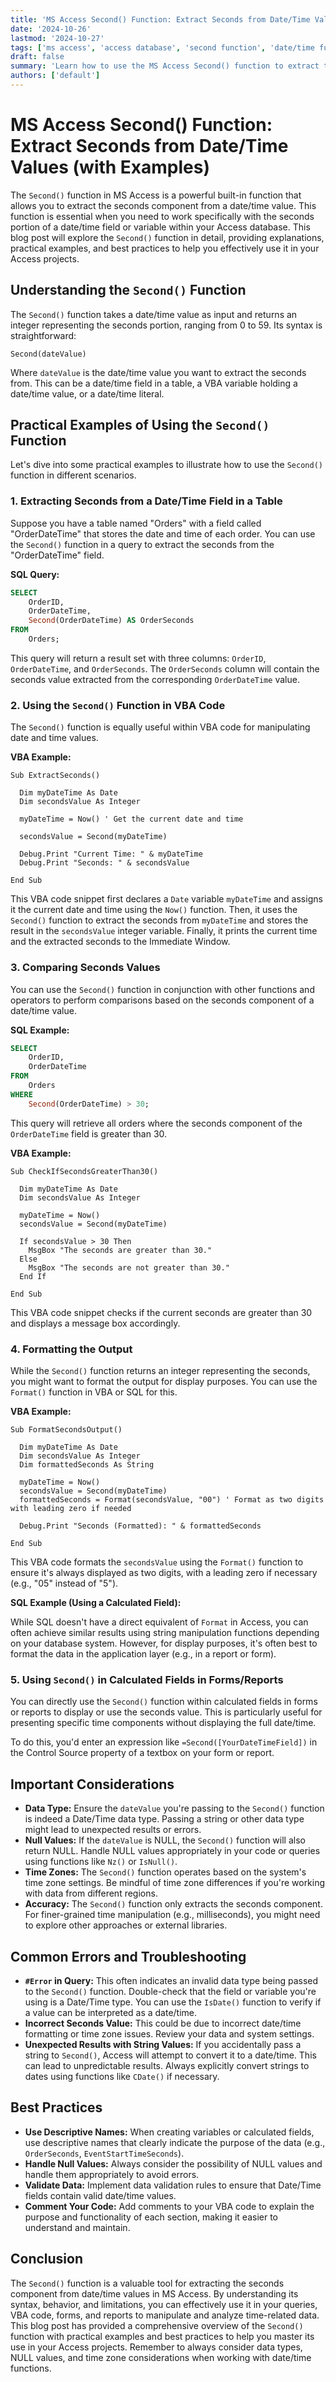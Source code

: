 ```yaml
---
title: 'MS Access Second() Function: Extract Seconds from Date/Time Values (with Examples)'
date: '2024-10-26'
lastmod: '2024-10-27'
tags: ['ms access', 'access database', 'second function', 'date/time functions', 'vba', 'sql', 'extract seconds', 'database development']
draft: false
summary: 'Learn how to use the MS Access Second() function to extract the seconds component from date/time values. Includes practical examples and explanations for various use cases in Access databases.'
authors: ['default']
---
```


# MS Access Second() Function: Extract Seconds from Date/Time Values (with Examples)

The `Second()` function in MS Access is a powerful built-in function that allows you to extract the seconds component from a date/time value. This function is essential when you need to work specifically with the seconds portion of a date/time field or variable within your Access database.  This blog post will explore the `Second()` function in detail, providing explanations, practical examples, and best practices to help you effectively use it in your Access projects.

## Understanding the `Second()` Function

The `Second()` function takes a date/time value as input and returns an integer representing the seconds portion, ranging from 0 to 59.  Its syntax is straightforward:

```vba
Second(dateValue)
```

Where `dateValue` is the date/time value you want to extract the seconds from.  This can be a date/time field in a table, a VBA variable holding a date/time value, or a date/time literal.

## Practical Examples of Using the `Second()` Function

Let's dive into some practical examples to illustrate how to use the `Second()` function in different scenarios.

### 1. Extracting Seconds from a Date/Time Field in a Table

Suppose you have a table named "Orders" with a field called "OrderDateTime" that stores the date and time of each order. You can use the `Second()` function in a query to extract the seconds from the "OrderDateTime" field.

**SQL Query:**

```sql
SELECT
    OrderID,
    OrderDateTime,
    Second(OrderDateTime) AS OrderSeconds
FROM
    Orders;
```

This query will return a result set with three columns: `OrderID`, `OrderDateTime`, and `OrderSeconds`. The `OrderSeconds` column will contain the seconds value extracted from the corresponding `OrderDateTime` value.

### 2. Using the `Second()` Function in VBA Code

The `Second()` function is equally useful within VBA code for manipulating date and time values.

**VBA Example:**

```vba
Sub ExtractSeconds()

  Dim myDateTime As Date
  Dim secondsValue As Integer

  myDateTime = Now() ' Get the current date and time

  secondsValue = Second(myDateTime)

  Debug.Print "Current Time: " & myDateTime
  Debug.Print "Seconds: " & secondsValue

End Sub
```

This VBA code snippet first declares a `Date` variable `myDateTime` and assigns it the current date and time using the `Now()` function.  Then, it uses the `Second()` function to extract the seconds from `myDateTime` and stores the result in the `secondsValue` integer variable. Finally, it prints the current time and the extracted seconds to the Immediate Window.

### 3.  Comparing Seconds Values

You can use the `Second()` function in conjunction with other functions and operators to perform comparisons based on the seconds component of a date/time value.

**SQL Example:**

```sql
SELECT
    OrderID,
    OrderDateTime
FROM
    Orders
WHERE
    Second(OrderDateTime) > 30;
```

This query will retrieve all orders where the seconds component of the `OrderDateTime` field is greater than 30.

**VBA Example:**

```vba
Sub CheckIfSecondsGreaterThan30()

  Dim myDateTime As Date
  Dim secondsValue As Integer

  myDateTime = Now()
  secondsValue = Second(myDateTime)

  If secondsValue > 30 Then
    MsgBox "The seconds are greater than 30."
  Else
    MsgBox "The seconds are not greater than 30."
  End If

End Sub
```

This VBA code snippet checks if the current seconds are greater than 30 and displays a message box accordingly.

### 4.  Formatting the Output

While the `Second()` function returns an integer representing the seconds, you might want to format the output for display purposes.  You can use the `Format()` function in VBA or SQL for this.

**VBA Example:**

```vba
Sub FormatSecondsOutput()

  Dim myDateTime As Date
  Dim secondsValue As Integer
  Dim formattedSeconds As String

  myDateTime = Now()
  secondsValue = Second(myDateTime)
  formattedSeconds = Format(secondsValue, "00") ' Format as two digits with leading zero if needed

  Debug.Print "Seconds (Formatted): " & formattedSeconds

End Sub
```

This VBA code formats the `secondsValue` using the `Format()` function to ensure it's always displayed as two digits, with a leading zero if necessary (e.g., "05" instead of "5").

**SQL Example (Using a Calculated Field):**

While SQL doesn't have a direct equivalent of `Format` in Access, you can often achieve similar results using string manipulation functions depending on your database system.  However, for display purposes, it's often best to format the data in the application layer (e.g., in a report or form).

### 5. Using `Second()` in Calculated Fields in Forms/Reports

You can directly use the `Second()` function within calculated fields in forms or reports to display or use the seconds value.  This is particularly useful for presenting specific time components without displaying the full date/time.

To do this, you'd enter an expression like `=Second([YourDateTimeField])` in the Control Source property of a textbox on your form or report.

## Important Considerations

* **Data Type:** Ensure the `dateValue` you're passing to the `Second()` function is indeed a Date/Time data type.  Passing a string or other data type might lead to unexpected results or errors.
* **Null Values:** If the `dateValue` is NULL, the `Second()` function will also return NULL. Handle NULL values appropriately in your code or queries using functions like `Nz()` or `IsNull()`.
* **Time Zones:** The `Second()` function operates based on the system's time zone settings. Be mindful of time zone differences if you're working with data from different regions.
* **Accuracy:**  The `Second()` function only extracts the seconds component. For finer-grained time manipulation (e.g., milliseconds), you might need to explore other approaches or external libraries.

## Common Errors and Troubleshooting

* **`#Error` in Query:**  This often indicates an invalid data type being passed to the `Second()` function. Double-check that the field or variable you're using is a Date/Time type.  You can use the `IsDate()` function to verify if a value can be interpreted as a date/time.
* **Incorrect Seconds Value:** This could be due to incorrect date/time formatting or time zone issues.  Review your data and system settings.
* **Unexpected Results with String Values:** If you accidentally pass a string to `Second()`, Access will attempt to convert it to a date/time.  This can lead to unpredictable results.  Always explicitly convert strings to dates using functions like `CDate()` if necessary.

## Best Practices

* **Use Descriptive Names:** When creating variables or calculated fields, use descriptive names that clearly indicate the purpose of the data (e.g., `OrderSeconds`, `EventStartTimeSeconds`).
* **Handle Null Values:** Always consider the possibility of NULL values and handle them appropriately to avoid errors.
* **Validate Data:**  Implement data validation rules to ensure that Date/Time fields contain valid date/time values.
* **Comment Your Code:** Add comments to your VBA code to explain the purpose and functionality of each section, making it easier to understand and maintain.

## Conclusion

The `Second()` function is a valuable tool for extracting the seconds component from date/time values in MS Access.  By understanding its syntax, behavior, and limitations, you can effectively use it in your queries, VBA code, forms, and reports to manipulate and analyze time-related data.  This blog post has provided a comprehensive overview of the `Second()` function with practical examples and best practices to help you master its use in your Access projects. Remember to always consider data types, NULL values, and time zone considerations when working with date/time functions.
